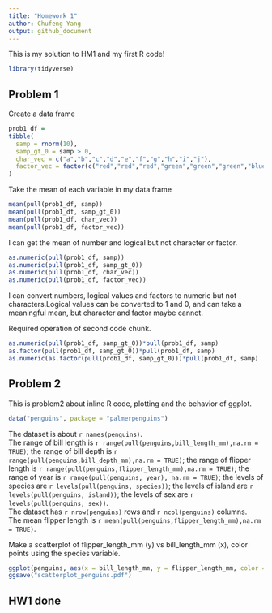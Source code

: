 ```yaml
---
title: "Homework 1"
author: Chufeng Yang
output: github_document
---
```


This is my solution to HM1 and my first R code!

```r
library(tidyverse)
```

## Problem 1

Create a data frame 

```r
prob1_df =
tibble(
  samp = rnorm(10),
  samp_gt_0 = samp > 0,
  char_vec = c("a","b","c","d","e","f","g","h","i","j"),
  factor_vec = factor(c("red","red","red","green","green","green","blue","blue","blue","blue"))
)
```

Take the mean of each variable in my data frame

```r
mean(pull(prob1_df, samp))
mean(pull(prob1_df, samp_gt_0))
mean(pull(prob1_df, char_vec))
mean(pull(prob1_df, factor_vec))
```

I can get the mean of number and logical but not character or factor.

```r
as.numeric(pull(prob1_df, samp))
as.numeric(pull(prob1_df, samp_gt_0))
as.numeric(pull(prob1_df, char_vec))
as.numeric(pull(prob1_df, factor_vec))
```

I can convert numbers, logical values and factors to numeric but not characters.Logical values can be converted to 1 and 0, and can take a meaningful mean, but character and factor maybe cannot.

Required operation of second code chunk.

```r
as.numeric(pull(prob1_df, samp_gt_0))*pull(prob1_df, samp)
as.factor(pull(prob1_df, samp_gt_0))*pull(prob1_df, samp)
as.numeric(as.factor(pull(prob1_df, samp_gt_0)))*pull(prob1_df, samp)
```

## Problem 2

This is problem2 about inline R code, plotting and the behavior of ggplot.

```r
data("penguins", package = "palmerpenguins")
```

The dataset is about `r names(penguins)`.  
The range of bill length is `r range(pull(penguins,bill_length_mm),na.rm = TRUE)`; the range of bill depth is `r range(pull(penguins,bill_depth_mm),na.rm = TRUE)`; the range of flipper length is `r range(pull(penguins,flipper_length_mm),na.rm = TRUE)`; the range of year is `r range(pull(penguins, year), na.rm = TRUE)`; the levels of species are `r levels(pull(penguins, species))`; the levels of island are `r levels(pull(penguins, island))`; the levels of sex are `r levels(pull(penguins, sex))`.  
The dataset has `r nrow(penguins)` rows and `r ncol(penguins)` columns.  
The mean flipper length is `r mean(pull(penguins,flipper_length_mm),na.rm = TRUE)`.

Make a scatterplot of flipper_length_mm (y) vs bill_length_mm (x), color points using the species variable.

```r
ggplot(penguins, aes(x = bill_length_mm, y = flipper_length_mm, color = species)) + geom_point()
ggsave("scatterplot_penguins.pdf")
```

## HW1 done